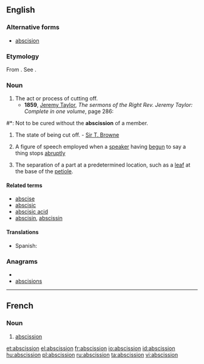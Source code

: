 ==English==

===Alternative forms===
* [[abscision]]

===Etymology===
From {{etyl|la}} {{term|abscissio}}. See {{term|abscind}}.

===Noun===
{{en-noun}}

# The act or process of cutting off.
#* '''1859''', [[w:Jeremy Taylor|Jeremy Taylor]], ''The sermons of the Right Rev. Jeremy Taylor: Complete in one volume'', page 286:
{{wikipedia}}
{{examples-right|examples=He is a man of so much honor and [[candor]], and of such [[generosity]] -- but I need say no more.}}
#*: Not to be cured without the '''abscission''' of a member.
# The state of being cut off. - [[w:Thomas Browne|Sir T. Browne]]
# {{rhetoric}} A figure of speech employed when a [[speaker]] having [[begun]] to say a thing stops [[abruptly]]
# {{botany}} The separation of a part at a predetermined location, such as a [[leaf]] at the base of the [[petiole]].

====Related terms====
* [[abscise]]
* [[abscisic]]
* [[abscisic acid]]
* [[abscisin]], [[abscissin]]

====Translations====
{{trans-top|act of cutting off}}
* Spanish: {{t+|es|abscisión|f}}
{{trans-mid}}
{{trans-bottom}}

===Anagrams===
* {{alphagram|abciinosss}}
* [[abscisions#English|abscisions]]


----

==French==

===Noun===
{{fr-noun|f}}

# {{botany}} [[#English|abscission]]

[[et:abscission]]
[[el:abscission]]
[[fr:abscission]]
[[io:abscission]]
[[id:abscission]]
[[hu:abscission]]
[[pl:abscission]]
[[ru:abscission]]
[[ta:abscission]]
[[vi:abscission]]